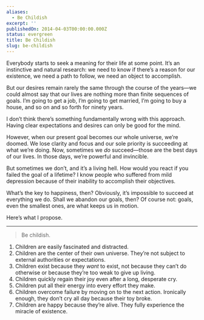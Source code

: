 ```yaml
---
aliases:
  - Be Childish
excerpt: ''
publishedOn: 2014-04-03T00:00:00.000Z
status: evergreen
title: Be Childish
slug: be-childish
---
```

Everybody starts to seek a meaning for their life at some point. It’s an instinctive and natural research: we need to know if there’s a reason for our existence, we need a path to follow, we need an object to accomplish.

But our desires remain rarely the same through the course of the years—we could almost say that our lives are nothing more than finite sequences of goals. I’m going to get a job, I’m going to get married, I’m going to buy a house, and so on and so forth for ninety years.

I don’t think there’s something fundamentally wrong with this approach. Having clear expectations and desires can only be good for the mind.

However, when our present goal becomes our whole universe, we’re doomed. We lose clarity and focus and our sole priority is succeeding at what we’re doing. Now, sometimes we _do_ succeed—those are the best days of our lives. In those days, we’re powerful and invincible.

But sometimes we don’t, and it’s a living hell. How would you react if you failed the goal of a lifetime? I know people who suffered from mild depression because of their inability to accomplish their objectives.

What’s the key to happiness, then? Obviously, it’s impossible to succeed at everything we do. Shall we abandon our goals, then? Of course not: goals, even the smallest ones, are what keeps us in motion.

Here’s what I propose.

* * *

> Be childish.

1. Children are easily fascinated and distracted.
2. Children are the center of their own universe. They’re not subject to external authorities or expectations.
3. Children exist because they _want_ to exist, not because they can’t do otherwise or because they’re too weak to give up living.
4. Children quickly regain their joy even after a long, desperate cry.
5. Children put all their energy into every effort they make.
6. Children overcome failure by moving on to the next action. Ironically enough, they don’t cry all day because their toy broke.
7. Children are happy because they’re alive. They fully experience the miracle of existence.
